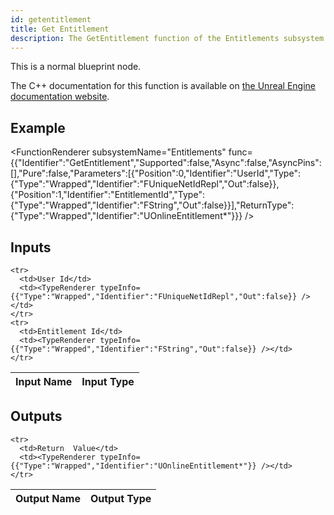 ```yaml
---
id: getentitlement
title: Get Entitlement
description: The GetEntitlement function of the Entitlements subsystem.
---
```



This is a normal blueprint node.

The C++ documentation for this function is available on [the Unreal Engine documentation website](https://dev.epicgames.com/documentation/en-us/unreal-engine/API/Plugins/OnlineSubsystem/Interfaces/IOnlineEntitlements/).

## Example

<FunctionRenderer subsystemName="Entitlements" func={{"Identifier":"GetEntitlement","Supported":false,"Async":false,"AsyncPins":[],"Pure":false,"Parameters":[{"Position":0,"Identifier":"UserId","Type":{"Type":"Wrapped","Identifier":"FUniqueNetIdRepl","Out":false}},{"Position":1,"Identifier":"EntitlementId","Type":{"Type":"Wrapped","Identifier":"FString","Out":false}}],"ReturnType":{"Type":"Wrapped","Identifier":"UOnlineEntitlement*"}}} />

## Inputs


<table>
  <thead>
    <tr>
      <th>Input Name</th>
      <th>Input Type</th>
    </tr>
  </thead>
  <tbody>
    
    <tr>
      <td>User Id</td>
      <td><TypeRenderer typeInfo={{"Type":"Wrapped","Identifier":"FUniqueNetIdRepl","Out":false}} /></td>
    </tr>
    <tr>
      <td>Entitlement Id</td>
      <td><TypeRenderer typeInfo={{"Type":"Wrapped","Identifier":"FString","Out":false}} /></td>
    </tr>
  </tbody>
</table>


## Outputs


<table>
  <thead>
    <tr>
      <th>Output Name</th>
      <th>Output Type</th>
    </tr>
  </thead>
  <tbody>
    
    <tr>
      <td>Return  Value</td>
      <td><TypeRenderer typeInfo={{"Type":"Wrapped","Identifier":"UOnlineEntitlement*"}} /></td>
    </tr>
  </tbody>
</table>


